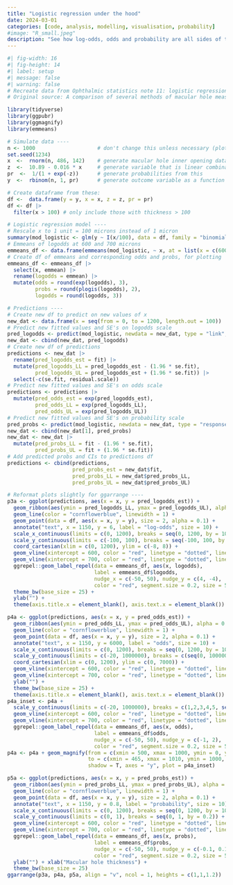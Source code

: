 ```yaml
---
title: "Logistic regression under the hood"
date: 2024-03-01
categories: [code, analysis, modelling, visualisation, probability]
#image: "R_small.jpeg"
description: "See how log-odds, odds and probability are all sides of the same logistic regression 'coin'."
---
```


```r
#| fig-width: 16
#| fig-height: 14
#| label: setup
#| message: false
#| warning: false
# Recreate data from Ophthalmic statistics note 11: logistic regression.
# Original source: A comparison of several methods of macular hole measurement using optical coherence tomography, and their value in predicting anatomical and visual outcomes.

library(tidyverse)
library(ggpubr)
library(ggmagnify)
library(emmeans)

# Simulate data ----
n <- 1000                    # don't change this unless necessary (plots might be fragile)
set.seed(1234)
x  <-  rnorm(n, 486, 142)    # generate macular hole inner opening data with mean 486 and sd = 152
z  <-  10.89 - 0.016 * x     # generate variable that is linear combination of intercept = 10.89 and coefficient for macular hole -0.016 (logit scale)
pr  <-  1/(1 + exp(-z))      # generate probabilities from this
y  <-  rbinom(n, 1, pr)      # generate outcome variable as a function of those probabilities

# Create dataframe from these:
df <-  data.frame(y = y, x = x, z = z, pr = pr)
df <- df |> 
  filter(x > 100) # only include those with thickness > 100

# Logistic regression model ----
# Rescale x to 1 unit = 100 microns instead of 1 micron
summary(mod_logistic <- glm(y ~ I(x/100), data = df, family = "binomial"))
# Emmeans of logodds at 600 and 700 microns
emmeans_df <- data.frame(emmeans(mod_logistic, ~ x, at = list(x = c(600, 700))))
# Create df of emmeans and corresponding odds and probs, for plotting
emmeans_df <- emmeans_df |> 
  select(x, emmean) |> 
  rename(logodds = emmean) |> 
  mutate(odds = round(exp(logodds), 3),
         probs = round(plogis(logodds), 2),
         logodds = round(logodds, 3))

# Predictions ----
# Create new df to predict on new values of x
new_dat <- data.frame(x = seq(from = 0, to = 1200, length.out = 100))
# Predict new fitted values and SE's on logodds scale
pred_logodds <- predict(mod_logistic, newdata = new_dat, type = "link", se = TRUE)
new_dat <- cbind(new_dat, pred_logodds)
# Create new df of predictions
predictions <- new_dat |> 
  rename(pred_logodds_est = fit) |> 
  mutate(pred_logodds_LL = pred_logodds_est - (1.96 * se.fit),
         pred_logodds_UL = pred_logodds_est + (1.96 * se.fit)) |> 
  select(-c(se.fit, residual.scale))
# Predict new fitted values and SE's on odds scale
predictions <- predictions |> 
  mutate(pred_odds_est = exp(pred_logodds_est),
         pred_odds_LL = exp(pred_logodds_LL),
         pred_odds_UL = exp(pred_logodds_UL))
# Predict new fitted values and SE's on probability scale
pred_probs <- predict(mod_logistic, newdata = new_dat, type = "response", se = TRUE)
new_dat <- cbind(new_dat[1], pred_probs)
new_dat <- new_dat |> 
  mutate(pred_probs_LL = fit - (1.96 * se.fit),
         pred_probs_UL = fit + (1.96 * se.fit))
# Add predicted probs and CIs to predictions df
predictions <- cbind(predictions, 
                     pred_probs_est = new_dat$fit, 
                     pred_probs_LL = new_dat$pred_probs_LL,
                     pred_probs_UL = new_dat$pred_probs_UL)

# Reformat plots slightly for ggarrange ----
p3a <- ggplot(predictions, aes(x = x, y = pred_logodds_est)) + 
  geom_ribbon(aes(ymin = pred_logodds_LL, ymax = pred_logodds_UL), alpha = 0.2) + 
  geom_line(color = "cornflowerblue", linewidth = 1) +
  geom_point(data = df, aes(x = x, y = y), size = 2, alpha = 0.1) +
  annotate("text", x = 1150, y = 6, label = "log-odds", size = 10) +
  scale_x_continuous(limits = c(0, 1200), breaks = seq(0, 1200, by = 100)) +
  scale_y_continuous(limits = c(-100, 100), breaks = seq(-100, 100, by = 2)) +
  coord_cartesian(xlim = c(0, 1200), ylim = c(-8, 8)) +
  geom_vline(xintercept = 600, color = "red", linetype = "dotted", linewidth = 0.6) +
  geom_vline(xintercept = 700, color = "red", linetype = "dotted", linewidth = 0.6) +
  ggrepel::geom_label_repel(data = emmeans_df, aes(x, logodds),
                            label = emmeans_df$logodds, 
                            nudge_x = c(-50, 50), nudge_y = c(4, -4),
                            color = "red", segment.size = 0.2, size = 5) +
  theme_bw(base_size = 25) +
  ylab("") +
  theme(axis.title.x = element_blank(), axis.text.x = element_blank())

p4a <- ggplot(predictions, aes(x = x, y = pred_odds_est)) + 
  geom_ribbon(aes(ymin = pred_odds_LL, ymax = pred_odds_UL), alpha = 0.2) + 
  geom_line(color = "cornflowerblue", linewidth = 1) +
  geom_point(data = df, aes(x = x, y = y), size = 2, alpha = 0.1) +
  annotate("text", x = 1150, y = 6000, label = "odds", size = 10) +
  scale_x_continuous(limits = c(0, 1200), breaks = seq(0, 1200, by = 100)) +
  scale_y_continuous(limits = c(-20, 1000000), breaks = c(seq(0, 1000000, by = 1000))) +
  coord_cartesian(xlim = c(0, 1200), ylim = c(0, 7000)) +
  geom_vline(xintercept = 600, color = "red", linetype = "dotted", linewidth = 0.6) +
  geom_vline(xintercept = 700, color = "red", linetype = "dotted", linewidth = 0.6) +
  ylab("") +
  theme_bw(base_size = 25) +
  theme(axis.title.x = element_blank(), axis.text.x = element_blank())
p4a_inset <- p4a +
  scale_y_continuous(limits = c(-20, 1000000), breaks = c(1,2,3,4,5, seq(0, 1000000, by = 1000))) +
  geom_vline(xintercept = 600, color = "red", linetype = "dotted", linewidth = 0.6) +
  geom_vline(xintercept = 700, color = "red", linetype = "dotted", linewidth = 0.6) +
  ggrepel::geom_label_repel(data = emmeans_df, aes(x, odds),
                            label = emmeans_df$odds, 
                            nudge_x = c(-50, 50), nudge_y = c(-1, 2),
                            color = "red", segment.size = 0.2, size = 5)
p4a <- p4a + geom_magnify(from = c(xmin = 500, xmax = 1000, ymin = 0, ymax = 5), 
                          to = c(xmin = 465, xmax = 1010, ymin = 1000, ymax = 5000), 
                          shadow = T, axes = "y", plot = p4a_inset)

p5a <- ggplot(predictions, aes(x = x, y = pred_probs_est)) + 
  geom_ribbon(aes(ymin = pred_probs_LL, ymax = pred_probs_UL), alpha = 0.2) + 
  geom_line(color = "cornflowerblue", linewidth = 1) +
  geom_point(data = df, aes(x = x, y = y), size = 2, alpha = 0.1) +
  annotate("text", x = 1150, y = 0.8, label = "probability", size = 10) +
  scale_x_continuous(limits = c(0, 1200), breaks = seq(0, 1200, by = 100)) +
  scale_y_continuous(limits = c(0, 1), breaks = seq(0, 1, by = 0.2)) +
  geom_vline(xintercept = 600, color = "red", linetype = "dotted", linewidth = 0.6) +
  geom_vline(xintercept = 700, color = "red", linetype = "dotted", linewidth = 0.6) +
  ggrepel::geom_label_repel(data = emmeans_df, aes(x, probs),
                            label = emmeans_df$probs, 
                            nudge_x = c(-50, 50), nudge_y = c(-0.1, 0.1),
                            color = "red", segment.size = 0.2, size = 5) +
  ylab("") + xlab("Macular hole thickness") +
  theme_bw(base_size = 25)
ggarrange(p3a, p4a, p5a, align = "v", ncol = 1, heights = c(1,1,1.2))
```
